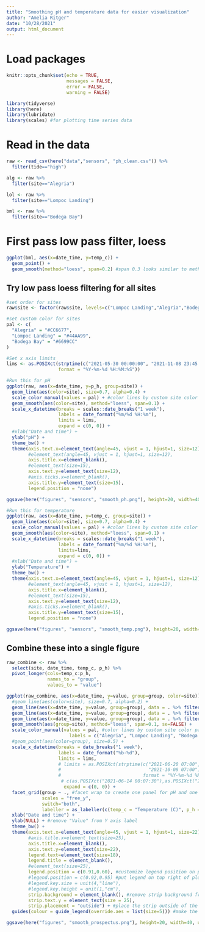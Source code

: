 ```yaml
---
title: "Smoothing pH and temperature data for easier visualization"
author: "Amelia Ritger"
date: "10/28/2021"
output: html_document
---
```


# Load packages
```r
knitr::opts_chunk$set(echo = TRUE,
                      messages = FALSE, 
                      error = FALSE,
                      warning = FALSE)

library(tidyverse)
library(here)
library(lubridate)
library(scales) #for plotting time series data
```

# Read in the data
```r
raw <- read_csv(here("data","sensors", "ph_clean.csv")) %>%
  filter(tide=="high")

alg <- raw %>%
  filter(site=="Alegria")

lol <- raw %>%
  filter(site=="Lompoc Landing")

bml <- raw %>%
  filter(site=="Bodega Bay")
```

# First pass low pass filter, loess
```r
ggplot(bml, aes(x=date_time, y=temp_c)) +
  geom_point() +
  geom_smooth(method="loess", span=0.2) #span 0.3 looks similar to method="gam"
```

## Try low pass loess filtering for all sites
```r
#set order for sites
raw$site <- factor(raw$site, levels=c("Lompoc Landing","Alegria","Bodega Bay"))

#set custom color for sites
pal <- c(
  "Alegria" = "#CC6677",
  "Lompoc Landing" = "#44AA99",
  "Bodega Bay" = "#6699CC"
)

#Set x axis limits
lims <- as.POSIXct(strptime(c("2021-05-30 00:00:00", "2021-11-08 23:45:00"), 
                   format = "%Y-%m-%d %H:%M:%S"))

#Run this for pH
ggplot(raw, aes(x=date_time, y=p_h, group=site)) +
  geom_line(aes(color=site), size=0.7, alpha=0.4) +
  scale_color_manual(values = pal) + #color lines by custom site color palette
  geom_smooth(aes(color=site), method="loess", span=0.1) +
  scale_x_datetime(breaks = scales::date_breaks("1 week"), 
                   labels = date_format("%m/%d %H:%m"),
                   limits = lims,
                   expand = c(0, 0)) +
  #xlab("Date and time") +
  ylab("pH") +
  theme_bw() +
  theme(axis.text.x=element_text(angle=45, vjust = 1, hjust=1, size=12),
        #element_text(angle=45, vjust = 1, hjust=1, size=12),
        axis.title.x=element_blank(),
        #element_text(size=15),
        axis.text.y=element_text(size=12),
        #axis.ticks.x=element_blank(),
        axis.title.y=element_text(size=15),
        legend.position = "none")

ggsave(here("figures", "sensors", "smooth_ph.png"), height=20, width=40, units="cm")

#Run this for temperature
ggplot(raw, aes(x=date_time, y=temp_c, group=site)) +
  geom_line(aes(color=site), size=0.7, alpha=0.4) +
  scale_color_manual(values = pal) + #color lines by custom site color palette
  geom_smooth(aes(color=site), method="loess", span=0.1) + 
  scale_x_datetime(breaks = scales::date_breaks("1 week"), 
                   labels = date_format("%m/%d %H:%m"),
                   limits=lims,
                   expand = c(0, 0)) +
  #xlab("Date and time") +
  ylab("Temperature") +
  theme_bw() +
  theme(axis.text.x=element_text(angle=45, vjust = 1, hjust=1, size=12),
        #element_text(angle=45, vjust = 1, hjust=1, size=12),
        axis.title.x=element_blank(),
        #element_text(size=15),
        axis.text.y=element_text(size=12),
        #axis.ticks.x=element_blank(),
        axis.title.y=element_text(size=15),
        legend.position = "none")

ggsave(here("figures", "sensors", "smooth_temp.png"), height=20, width=40, units="cm")
```

## Combine these into a single figure 
```r
raw_combine <- raw %>%
  select(site, date_time, temp_c, p_h) %>%
  pivot_longer(cols=temp_c:p_h,
               names_to = "group",
               values_to = "value")

ggplot(raw_combine, aes(x=date_time, y=value, group=group, color=site)) +
  #geom_line(aes(color=site), size=0.7, alpha=0.2) +
  geom_line(aes(x=date_time, y=value, group=group), data = . %>% filter((site %in% c("Alegria"))), alpha=0.4) + #plot only ALG line
  geom_line(aes(x=date_time, y=value, group=group), data = . %>% filter((site %in% c("Lompoc Landing"))), alpha=0.4) + #plot only LOL
  geom_line(aes(x=date_time, y=value, group=group), data = . %>% filter((site %in% c("Bodega Bay"))), alpha=0.4) + #plot only BML
  geom_smooth(aes(group=site), method="loess", span=0.1, se=FALSE) + 
  scale_color_manual(values = pal, #color lines by custom site color palette
                       labels = c("Alegria", "Lompoc Landing", "Bodega Marine \nReserve")) +
  #geom_point(aes(color=group), size=0.5) +
  scale_x_datetime(breaks = date_breaks("1 week"),
                   labels = date_format("%b-%d"),
                   limits = lims,
                   # limits = as.POSIXct(strptime(c("2021-06-20 07:00",
                   #                                "2021-10-08 07:00"),
                   #                              format = "%Y-%m-%d %H:%M")),
                    # c(as.POSIXct("2021-06-14 00:07:30"),as.POSIXct("2021-10-08 00:07:00")),
                     expand = c(0, 0)) + 
  facet_grid(group ~ ., #facet wrap to create one panel for pH and one for temp
             scales = "free_y",
             switch="both",
             labeller = as_labeller(c(temp_c = "Temperature (C)", p_h = "pH"))) + #customize strip labels
  xlab("Date and time") +
  ylab(NULL) + #remove "Value" from Y axis label
  theme_bw() +
  theme(axis.text.x=element_text(angle=45, vjust = 1, hjust=1, size=22),
        #axis.title.x=element_text(size=25),
        axis.title.x=element_blank(),
        axis.text.y=element_text(size=22),
        legend.text=element_text(size=18),
        legend.title = element_blank(),
        #element_text(size=25),
        legend.position = c(0.91,0.60), #customize legend position on plot (bottom right)
        #legend.position = c(0.92,0.95) #put legend on top right of plot
        #legend.key.size = unit(4,"line"),
        #legend.key.height = unit(1,"cm"),
        strip.background = element_blank(), #remove strip background from facet_grid
        strip.text.y = element_text(size = 25),
        strip.placement = "outside") + #place the strip outside of the plot
  guides(colour = guide_legend(override.aes = list(size=5))) #make the legend line wider, for easier viewing

ggsave(here("figures", "smooth_prospectus.png"), height=20, width=40, units="cm")
```
